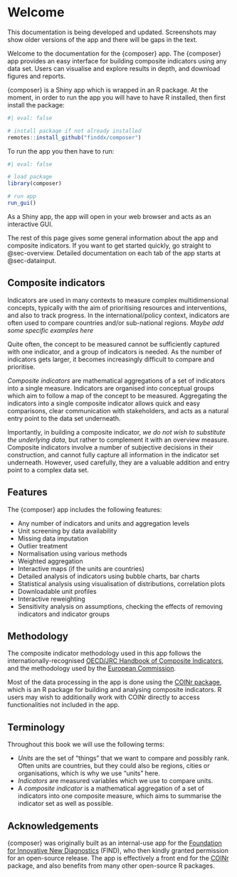 # Welcome

::: callout-warning
This documentation is being developed and updated. Screenshots may show older versions of the app and there will be gaps in the text.
:::

Welcome to the documentation for the {composer} app. The {composer} app provides an easy interface for building composite indicators using any data set. Users can visualise and explore results in depth, and download figures and reports.

{composer} is a Shiny app which is wrapped in an R package. At the moment, in order to run the app you will have to have R installed, then first install the package:

```r
#| eval: false

# install package if not already installed
remotes::install_github("finddx/composer")
```

To run the app you then have to run:

```r
#| eval: false

# load package
library(composer)

# run app
run_gui()
```

As a Shiny app, the app will open in your web browser and acts as an interactive GUI.

The rest of this page gives some general information about the app and composite indicators. If you want to get started quickly, go straight to @sec-overview. Detailed documentation on each tab of the app starts at @sec-datainput.

## Composite indicators

Indicators are used in many contexts to measure complex multidimensional concepts, typically with the aim of prioritising resources and interventions, and also to track progress. In the international/policy context, indicators are often used to compare countries and/or sub-national regions. *Maybe add some specific examples here*

Quite often, the concept to be measured cannot be sufficiently captured with one indicator, and a group of indicators is needed. As the number of indicators gets larger, it becomes increasingly difficult to compare and prioritise.

*Composite indicators* are mathematical aggregations of a set of indicators into a single measure. Indicators are organised into conceptual groups which aim to follow a map of the concept to be measured. Aggregating the indicators into a single composite indicator allows quick and easy comparisons, clear communication with stakeholders, and acts as a natural entry point to the data set underneath.

Importantly, in building a composite indicator, *we do not wish to substitute the underlying data*, but rather to complement it with an overview measure. Composite indicators involve a number of subjective decisions in their construction, and cannot fully capture all information in the indicator set underneath. However, used carefully, they are a valuable addition and entry point to a complex data set.

## Features

The {composer} app includes the following features:

-   Any number of indicators and units and aggregation levels
-   Unit screening by data availability
-   Missing data imputation
-   Outlier treatment
-   Normalisation using various methods
-   Weighted aggregation
-   Interactive maps (if the units are countries)
-   Detailed analysis of indicators using bubble charts, bar charts
-   Statistical analysis using visualisation of distributions, correlation plots
-   Downloadable unit profiles
-   Interactive reweighting
-   Sensitivity analysis on assumptions, checking the effects of removing indicators and indicator groups

## Methodology

The composite indicator methodology used in this app follows the internationally-recognised [OECD/JRC Handbook of Composite Indicators](https://publications.jrc.ec.europa.eu/repository/handle/JRC47008), and the methodology used by the [European Commission](https://knowledge4policy.ec.europa.eu/composite-indicators_en).

Most of the data processing in the app is done using the [COINr package](https://bluefoxr.github.io/COINr/), which is an R package for building and analysing composite indicators. R users may wish to additionally work with COINr directly to access functionalities not included in the app.

## Terminology

Throughout this book we will use the following terms:

-   *Units* are the set of "things" that we want to compare and possibly rank. Often units are countries, but they could also be regions, cities or organisations, which is why we use "units" here.
-   *Indicators* are measured variables which we use to compare units.
-   A *composite indicator* is a mathematical aggregation of a set of indicators into one composite measure, which aims to summarise the indicator set as well as possible.

## Acknowledgements

{composer} was originally built as an internal-use app for the [Foundation for Innovative New Diagnostics](https://www.finddx.org/) (FIND), who then kindly granted permission for an open-source release. The app is effectively a front end for the [COINr](https://bluefoxr.github.io/COINr/) package, and also benefits from many other open-source R packages.
